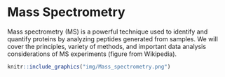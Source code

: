# Mass Spectrometry {#protein-massspec}

Mass spectrometry (MS) is a powerful technique used to identify and quantify proteins by analyzing peptides generated from samples. We will cover the principles, variety of methods, and important data analysis considerations of MS experiments (figure from Wikipedia).  

```r
knitr::include_graphics("img/Mass_spectrometry.png")
```
